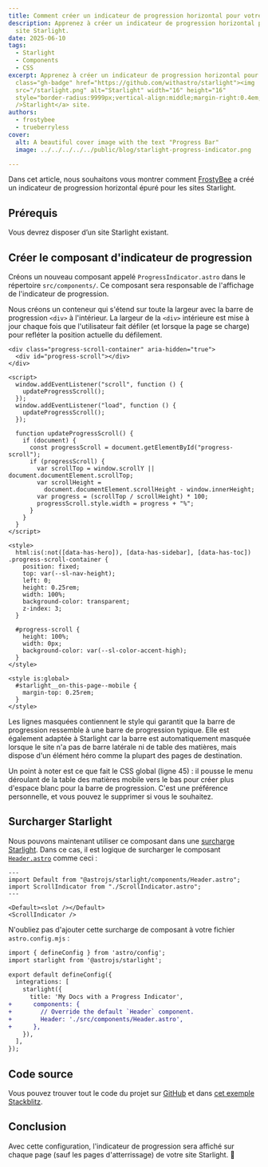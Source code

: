 ```yaml
---
title: Comment créer un indicateur de progression horizontal pour votre site Starlight
description: Apprenez à créer un indicateur de progression horizontal pour votre
  site Starlight.
date: 2025-06-10
tags:
  - Starlight
  - Components
  - CSS
excerpt: Apprenez à créer un indicateur de progression horizontal pour votre <a
  class="gh-badge" href="https://github.com/withastro/starlight"><img
  src="/starlight.png" alt="Starlight" width="16" height="16"
  style="border-radius:9999px;vertical-align:middle;margin-right:0.4em;"
  />Starlight</a> site.
authors:
  - frostybee
  - trueberryless
cover:
  alt: A beautiful cover image with the text "Progress Bar"
  image: ../../../../../public/blog/starlight-progress-indicator.png

---
```


Dans cet article, nous souhaitons vous montrer comment [FrostyBee](https://github.com/frostybee) a créé un indicateur de progression horizontal épuré pour les sites Starlight.

## Prérequis

Vous devrez disposer d’un site Starlight existant.

## Créer le composant d'indicateur de progression

Créons un nouveau composant appelé `ProgressIndicator.astro` dans le répertoire `src/components/`. Ce composant sera responsable de l'affichage de l'indicateur de progression.

Nous créons un conteneur qui s'étend sur toute la largeur avec la barre de progression `<div>` à l'intérieur. La largeur de la `<div>` intérieure est mise à jour chaque fois que l'utilisateur fait défiler (et lorsque la page se charge) pour refléter la position actuelle du défilement.

```astro title="src/components/ProgressIndicator.astro" collapse={27-43}
<div class="progress-scroll-container" aria-hidden="true">
  <div id="progress-scroll"></div>
</div>

<script>
  window.addEventListener("scroll", function () {
    updateProgressScroll();
  });
  window.addEventListener("load", function () {
    updateProgressScroll();
  });

  function updateProgressScroll() {
    if (document) {
      const progressScroll = document.getElementById("progress-scroll");
      if (progressScroll) {
        var scrollTop = window.scrollY || document.documentElement.scrollTop;
        var scrollHeight =
          document.documentElement.scrollHeight - window.innerHeight;
        var progress = (scrollTop / scrollHeight) * 100;
        progressScroll.style.width = progress + "%";
      }
    }
  }
</script>

<style>
  html:is(:not([data-has-hero]), [data-has-sidebar], [data-has-toc]) .progress-scroll-container {
    position: fixed;
    top: var(--sl-nav-height);
    left: 0;
    height: 0.25rem;
    width: 100%;
    background-color: transparent;
    z-index: 3;
  }

  #progress-scroll {
    height: 100%;
    width: 0px;
    background-color: var(--sl-color-accent-high);
  }
</style>

<style is:global>
  #starlight__on-this-page--mobile {
    margin-top: 0.25rem;
  }
</style>
```

Les lignes masquées contiennent le style qui garantit que la barre de progression ressemble à une barre de progression typique. Elle est également adaptée à Starlight car la barre est automatiquement masquée lorsque le site n'a pas de barre latérale ni de table des matières, mais dispose d'un élément héro comme la plupart des pages de destination.

Un point à noter est ce que fait le CSS global (ligne 45) : il pousse le menu déroulant de la table des matières mobile vers le bas pour créer plus d'espace blanc pour la barre de progression. C'est une préférence personnelle, et vous pouvez le supprimer si vous le souhaitez.

## Surcharger Starlight

Nous pouvons maintenant utiliser ce composant dans une [surcharge Starlight](https://starlight.astro.build/guides/overriding-components/). Dans ce cas, il est logique de surcharger le composant [`Header.astro`](https://starlight.astro.build/reference/overrides/#header-1) comme ceci :

```astro title="src/components/Header.astro"
---
import Default from "@astrojs/starlight/components/Header.astro";
import ScrollIndicator from "./ScrollIndicator.astro";
---

<Default><slot /></Default>
<ScrollIndicator />
```

N'oubliez pas d'ajouter cette surcharge de composant à votre fichier `astro.config.mjs` :

```diff lang="js" title="astro.config.mjs"
import { defineConfig } from 'astro/config';
import starlight from '@astrojs/starlight';

export default defineConfig({
  integrations: [
    starlight({
      title: 'My Docs with a Progress Indicator',
+      components: {
+        // Override the default `Header` component.
+        Header: './src/components/Header.astro',
+      },
    }),
  ],
});
```

## Code source

Vous pouvez trouver tout le code du projet sur [GitHub](https://github.com/trueberryless/starlight-progress-indicator) et dans [cet exemple Stackblitz](https://stackblitz.com/github/trueberryless/starlight-progress-indicator?file=src%2Fcomponents%2FProgressIndicator.astro).

## Conclusion

Avec cette configuration, l'indicateur de progression sera affiché sur chaque page (sauf les pages d'atterrissage) de votre site Starlight. 🥳
